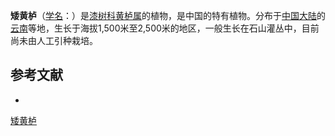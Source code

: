 {{Speciesbox
| name = 矮黄栌
| status = 
| status_system = 
| image =
| genus = Cotinus
| species = nana
| authority = W. W. Smith
}}

'''矮黄栌'''（[[学名|学名]]：{{lang|la|''Cotinus nana''}}）是[[漆树科|漆树科]][[黄栌属|黄栌属]]的植物，是中国的特有植物。分布于[[中国大陆|中国大陆]]的[[云南|云南]]等地，生长于海拔1,500米至2,500米的地区，一般生长在石山灌丛中，目前尚未由人工引种栽培。

== 参考文献 ==
<div class="references-small">
* {{cite web| url =http://www.bioinfo.cn/db05/KmzwSpecies.php?action=view&id=214| title =矮黄栌| work =《中国高等植物数据库全库》| publisher =中国科学院微生物研究所| author =昆明植物研究所| accessdate =2009-02-21| deadurl =yes| archiveurl =https://web.archive.org/web/20160305032728/http://www.bioinfo.cn/db05/KmzwSpecies.php?action=view&id=214| archivedate =2016-03-05}}
</div>
{{Taxonbar|from=Q15224907}}

[[Category:黄栌属|矮黄栌]]


{{植物小作品}}